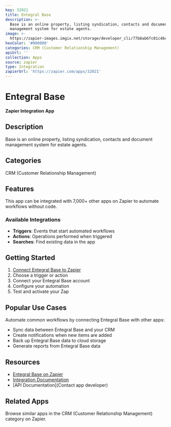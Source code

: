 ```yaml
---
key: 32021
title: Entegral Base
description: >-
  Base is an online property, listing syndication, contacts and document
  management system for estate agents.
image: >-
  https://zapier-images.imgix.net/storage/developer_cli/77b8ab6fc01c46cf5627e14b537b1641.png?auto=format%2Ccompress&ixlib=python-3.0.0&q=50
hexColor: '#000000'
categories: CRM (Customer Relationship Management)
apiUrl: ''
collection: Apps
source: zapier
type: Integration
zapierUrl: 'https://zapier.com/apps/32021'
---
```

# Entegral Base

**Zapier Integration App**

## Description

Base is an online property, listing syndication, contacts and document management system for estate agents.

## Categories

CRM (Customer Relationship Management)

## Features

This app can be integrated with 7,000+ other apps on Zapier to automate workflows without code.

### Available Integrations

- **Triggers**: Events that start automated workflows
- **Actions**: Operations performed when triggered
- **Searches**: Find existing data in the app

## Getting Started

1. [Connect Entegral Base to Zapier](https://zapier.com/apps/32021)
2. Choose a trigger or action
3. Connect your Entegral Base account
4. Configure your automation
5. Test and activate your Zap

## Popular Use Cases

Automate common workflows by connecting Entegral Base with other apps:

- Sync data between Entegral Base and your CRM
- Create notifications when new items are added
- Back up Entegral Base data to cloud storage
- Generate reports from Entegral Base data

## Resources

- [Entegral Base on Zapier](https://zapier.com/apps/32021)
- [Integration Documentation](https://zapier.com/apps/32021/integrations)
- [API Documentation](Contact app developer)

## Related Apps

Browse similar apps in the CRM (Customer Relationship Management) category on Zapier.
